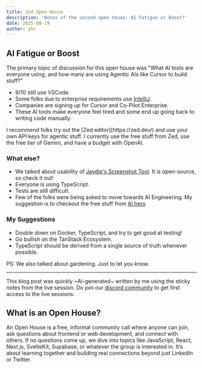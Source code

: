 ```yaml
---
title: 2nd Open House
description: 'Notes of the second open house: AI Fatigue or Boost?'
date: 2025-08-19
author: yhr
---
```


## AI Fatigue or Boost

The primary topic of discussion for this open house was "What AI tools are everyone using, and how many are using Agentic AIs like Cursor to build stuff?"

- 9/10 still use VSCode.
- Some folks due to enterprise requirements use [IntelliJ](https://www.jetbrains.com/).
- Companies are signing up for Cursor and Co-Pilot Enterprise.
- These AI tools make everyone feel tired and some end up going back to writing code manually.

<Callout title="Zed Editor">
  I recommend folks try out the [Zed editor](https://zed.dev/) and use your own
  API keys for agentic stuff. I currently use the free stuff from Zed, use the
  free tier of Gemini, and have a budget with OpenAI.
</Callout>

### What else?

- We talked about usability of [Jaydip's Screenshot Tool](https://moocup.jaydip.me/). It is open-source, so check it out!
- Everyone is using TypeScript.
- Tests are still difficult.
- Few of the folks were being asked to move towards AI Engineering. My suggestion is to checkout the free stuff from [AI hero](https://www.aihero.dev/)

### My Suggestions

- Double down on Docker, TypeScript, and try to get good at testing!
- Go bullish on the TanStack Ecosystem.
- TypeScript should be derived from a single source of truth whenever possible.

PS: We also talked about gardening. Just to let you know.

---

This blog post was quickly ~AI-generated~ written by me using the sticky notes from the live session. Do join our [discord community](https://discord.gg/DWAVqksVtx) to get first access to the live sessions.

## What is an Open House?

An Open House is a free, informal community call where anyone can join, ask questions about frontend or web development, and connect with others. If no questions come up, we dive into topics like JavaScript, React, Next.js, SvelteKit, Supabase, or whatever the group is interested in. It’s about learning together and building real connections beyond just LinkedIn or Twitter.
